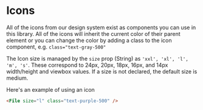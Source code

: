 
# Icons

All of the icons from our design system exist as components you can use in this library. All of the icons will inherit the current color of their parent element or you can change the color by adding a class to the icon component, e.g. `class="text-gray-500"`

The Icon size is managed by the `size` prop (String) as `'xxl', 'xl', 'l', 'm', 's'`.
These correspond to 24px, 20px, 18px, 16px, and 14px width/height and viewbox values.
If a size is not declared, the default size is medium.

Here's an example of using an icon

```html
<File size="l" class="text-purple-500" />
```
